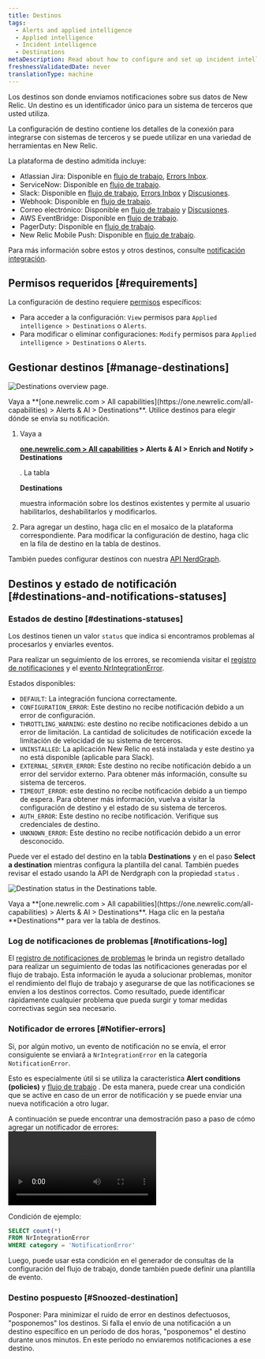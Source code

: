 ```yaml
---
title: Destinos
tags:
  - Alerts and applied intelligence
  - Applied intelligence
  - Incident intelligence
  - Destinations
metaDescription: Read about how to configure and set up incident intelligence destinations.
freshnessValidatedDate: never
translationType: machine
---
```





Los destinos son donde enviamos notificaciones sobre sus datos de New Relic. Un destino es un identificador único para un sistema de terceros que usted utiliza.

La configuración de destino contiene los detalles de la conexión para integrarse con sistemas de terceros y se puede utilizar en una variedad de herramientas en New Relic.

La plataforma de destino admitida incluye:

* Atlassian Jira: Disponible en [flujo de trabajo](/docs/alerts-applied-intelligence/applied-intelligence/incident-workflows/incident-workflows/), [Errors Inbox](/docs/errors-inbox/).
* ServiceNow: Disponible en [flujo de trabajo](/docs/alerts-applied-intelligence/applied-intelligence/incident-workflows/incident-workflows/).
* Slack: Disponible en [flujo de trabajo](/docs/alerts-applied-intelligence/applied-intelligence/incident-workflows/incident-workflows/), [Errors Inbox](/docs/errors-inbox/) y [Discusiones](/docs/new-relic-solutions/new-relic-one/ui-data/collaborate/collaboration-slack-integration/).
* Webhook: Disponible en [flujo de trabajo](/docs/alerts-applied-intelligence/applied-intelligence/incident-workflows/incident-workflows/).
* Correo electrónico: Disponible en [flujo de trabajo](/docs/alerts-applied-intelligence/applied-intelligence/incident-workflows/incident-workflows/) y [Discusiones](/docs/new-relic-solutions/new-relic-one/ui-data/collaborate/collaborate-with-teammates/).
* AWS EventBridge: Disponible en [flujo de trabajo](/docs/alerts-applied-intelligence/applied-intelligence/incident-workflows/incident-workflows/).
* PagerDuty: Disponible en [flujo de trabajo](/docs/alerts-applied-intelligence/applied-intelligence/incident-workflows/incident-workflows/).
* New Relic Mobile Push: Disponible en [flujo de trabajo](/docs/alerts-applied-intelligence/applied-intelligence/incident-workflows/incident-workflows/).

Para más información sobre estos y otros destinos, consulte [notificación integración](/docs/alerts-applied-intelligence/notifications/notification-integrations).

## Permisos requeridos [#requirements]

La configuración de destino requiere [permisos](/docs/accounts/accounts-billing/new-relic-one-user-management/user-permissions) específicos:

* Para acceder a la configuración: `View` permisos para `Applied intelligence > Destinations` o `Alerts`.
* Para modificar o eliminar configuraciones: `Modify` permisos para `Applied intelligence > Destinations` o `Alerts`.

## Gestionar destinos [#manage-destinations]

<img
  title="Destinations overview page"
  alt="Destinations overview page."
  src={accountsDestinationsOverview}
/>

<figcaption>
  Vaya a <DoNotTranslate>**[one.newrelic.com > All capabilities](https://one.newrelic.com/all-capabilities) > Alerts & AI > Destinations**</DoNotTranslate>. Utilice destinos para elegir dónde se envía su notificación.
</figcaption>

1. Vaya a

   <DoNotTranslate>**[one.newrelic.com > All capabilities](https://one.newrelic.com/all-capabilities) > Alerts & AI > Enrich and Notify > Destinations**</DoNotTranslate>

   . La tabla

   <DoNotTranslate>**Destinations**</DoNotTranslate>

   muestra información sobre los destinos existentes y permite al usuario habilitarlos, deshabilitarlos y modificarlos.

2. Para agregar un destino, haga clic en el mosaico de la plataforma correspondiente. Para modificar la configuración de destino, haga clic en la fila de destino en la tabla de destinos.

También puedes configurar destinos con nuestra [API NerdGraph](/docs/apis/nerdgraph/examples/nerdgraph-api-notifications-destinations).

## Destinos y estado de notificación [#destinations-and-notifications-statuses]

### Estados de destino [#destinations-statuses]

Los destinos tienen un valor `status` que indica si encontramos problemas al procesarlos y enviarles eventos.

Para realizar un seguimiento de los errores, se recomienda visitar el [registro de notificaciones](/docs/alerts-applied-intelligence/notifications/notification-integrations/#notifications-log) y el [evento NrIntegrationError](/docs/data-apis/ingest-apis/metric-api/troubleshoot-nrintegrationerror-events/#error-details).

Estados disponibles:

* `DEFAULT`: La integración funciona correctamente.
* `CONFIGURATION_ERROR`: Este destino no recibe notificación debido a un error de configuración.
* `THROTTLING_WARNING`: este destino no recibe notificaciones debido a un error de limitación. La cantidad de solicitudes de notificación excede la limitación de velocidad de su sistema de terceros.
* `UNINSTALLED`: La aplicación New Relic no está instalada y este destino ya no está disponible (aplicable para Slack).
* `EXTERNAL_SERVER_ERROR`: Este destino no recibe notificación debido a un error del servidor externo. Para obtener más información, consulte su sistema de terceros.
* `TIMEOUT_ERROR`: este destino no recibe notificación debido a un tiempo de espera. Para obtener más información, vuelva a visitar la configuración de destino y el estado de su sistema de terceros.
* `AUTH_ERROR`: Este destino no recibe notificación. Verifique sus credenciales de destino.
* `UNKNOWN_ERROR`: Este destino no recibe notificación debido a un error desconocido.

Puede ver el estado del destino en la tabla <DoNotTranslate>**Destinations**</DoNotTranslate> y en el paso <DoNotTranslate>**Select a destination**</DoNotTranslate> mientras configura la plantilla del canal. También puedes revisar el estado usando la API de Nerdgraph con la propiedad `status` .

<img
  title="Destination status in the Destinations table."
  alt="Destination status in the Destinations table."
  src={accountsDestinationsStatus}
/>

<figcaption>
  Vaya a <DoNotTranslate>**[one.newrelic.com > All capabilities](https://one.newrelic.com/all-capabilities) > Alerts & AI > Destinations**</DoNotTranslate>. Haga clic en la pestaña <DoNotTranslate>**Destinations**</DoNotTranslate> para ver la tabla de destinos.
</figcaption>

### Log de notificaciones de problemas [#notifications-log]

El [registro de notificaciones de problemas](/docs/alerts-applied-intelligence/applied-intelligence/incident-workflows/incident-workflows/#issue-notification-log) le brinda un registro detallado para realizar un seguimiento de todas las notificaciones generadas por el flujo de trabajo. Esta información le ayuda a solucionar problemas, monitor el rendimiento del flujo de trabajo y asegurarse de que las notificaciones se envíen a los destinos correctos. Como resultado, puede identificar rápidamente cualquier problema que pueda surgir y tomar medidas correctivas según sea necesario.

### Notificador de errores [#Notifier-errors]

Si, por algún motivo, un evento de notificación no se envía, el error consiguiente se enviará a `NrIntegrationError` en la categoría `NotificationError`.

Esto es especialmente útil si se utiliza la característica <DoNotTranslate>**Alert conditions (policies)**</DoNotTranslate> y [flujo de trabajo](/docs/alerts-applied-intelligence/applied-intelligence/incident-workflows/incident-workflows/) . De esta manera, puede crear una condición que se active en caso de un error de notificación y se puede enviar una nueva notificación a otro lugar.

A continuación se puede encontrar una demostración paso a paso de cómo agregar un notificador de errores:<Video type="wistia" id="b89ctyjolq"/>

Condición de ejemplo:

```sql
SELECT count(*)
FROM NrIntegrationError
WHERE category = 'NotificationError'
```

Luego, puede usar esta condición en el generador de consultas de la configuración del flujo de trabajo, donde también puede definir una plantilla de evento.

### Destino pospuesto [#Snoozed-destination]

Posponer: Para minimizar el ruido de error en destinos defectuosos, "posponemos" los destinos. Si falla el envío de una notificación a un destino específico en un período de dos horas, "posponemos" el destino durante unos minutos. En este período no enviaremos notificaciones a ese destino.